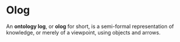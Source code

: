 # Olog

An **ontology log**, or **olog** for short, is a semi-formal representation of
knowledge, or merely of a viewpoint, using objects and arrows.
